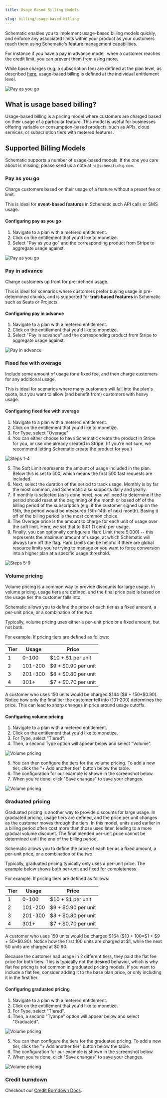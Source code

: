 ```yaml
---
title: Usage Based Billing Models

slug: billing/usage-based-billing
---
```


Schematic enables you to implement usage-based billing models quickly, and enforce any associated limits within your product as your customers reach them using Schematic's feature management capabilities.

For instance if you have a pay in advance model, when a customer reaches the credit limit, you can prevent them from using more.

While base charges (e.g. a subscription fee) are defined at the plan level, as described [here](/catalog/create-catalog#creating-a-plan-or-add-on), usage-based billing is defined at the individual entitlement level.

![Pay as you go](../../assets/images/billing/ubp-entitlement-configuration-paygo.png)

## What is usage based billing?

Usage-based billing is a pricing model where customers are charged based on their usage of a particular feature. This model is useful for businesses offering variable or consumption-based products, such as APIs, cloud services, or subscription tiers with metered features.

## Supported Billing Models

Schematic supports a number of usage-based models. If the one you care about is missing, please send us a note at `hi@schematichq.com`.

### Pay as you go

Charge customers based on their usage of a feature without a preset fee or limit.

This is ideal for **event-based features** in Schematic such API calls or SMS usage.

#### Configuring pay as you go
1. Navigate to a plan with a metered entitlement.
2. Click on the entitlement that you'd like to monetize.
3. Select "Pay as you go" and the corresponding product from Stripe to aggregate usage against.

![Pay as you go](../../assets/images/billing/ubp-entitlement-configuration-paygo.png)

### Pay in advance

Charge customers up front for pre-defined usage.

This is ideal for scenarios where customers prefer buying usage in pre-determined chunks, and is supported for **trait-based features** in Schematic such as Seats or Projects.

#### Configuring pay in advance
1. Navigate to a plan with a metered entitlement.
2. Click on the entitlement that you'd like to monetize.
3. Select "Pay in advance" and the corresponding product from Stripe to aggregate usage against.

![Pay in advance](../../assets/images/billing/ubp-entitlement-configuration-pia.png)

### Fixed fee with overage

Include some amount of usage for a fixed fee, and then charge customers for any additional usage.

This is ideal for scenarios where many customers will fall into the plan's quota, but you want to allow (and benefit from) customers with heavy usage.

#### Configuring fixed fee with overage
1. Navigate to a plan with a metered entitlement.
2. Click on the entitlement that you'd like to monetize.
3. For Type, select "Overage"
4. You can either choose to have Schematic create the product in Stripe for you, or use one already created in Stripe. (If you're not sure, we recommend letting Schematic create the product for you.)

![Steps 1-4](../../assets/images/billing/ubp-entitlement-configuration-overage-1.png)

5. The Soft Limit represents the amount of usage included in the plan. Below this is set to 500, which means the first 500 fast requests are included.
6. Next, select the duration of the period to track usage. Monthly is by far the most common, and Schematic also supports daily and yearly.
7. If monthly is selected (as is done here), you will need to determine if the period should reset at the beginning of the month or based off of the billing period of the subscription (e.g. if the customer signed up on the 15th, the period would be measured 15th-14th of next month). Basing it off of the billing period is the most common choice. 
8. The Overage price is the amount to charge for each unit of usage over the soft limit. Here, we set that to $.01 (1 cent) per usage.
9. Finally, you can optionally configure a Hard Limit (here 5,000) -- this represents the maximum amount of usage, at which Schematic will always turn off the flag. Hard Limits can be helpful if there are global resource limits you're trying to manage or you want to force conversion into a higher plan at a specific usage threshold. 

![Steps 5-9](../../assets/images/billing/ubp-entitlement-configuration-overage-2.png)

### Volume pricing

Volume pricing is a common way to provide discounts for large usage. In volume pricing, usage tiers are defined, and the final price paid is based on the usage tier the customer falls into. 

Schematic allows you to define the price of each tier as a fixed amount, a per-unit price, or a combination of the two.

<Note> Typically, volume pricing uses either a per-unit price or a fixed amount, but not both. </Note>

For example. If pricing tiers are defined as follows:

| Tier | Usage | Price |
|------|-------|-------|
| 1 | 0-100 | \$10 + \$1 per unit |
| 2 | 101-200 | \$9 + \$0.90 per unit |
| 3 | 201-300 | \$8 + \$0.80 per unit |
| 4 | 301+ | \$7 + \$0.70 per unit |

A customer who uses 150 units would be charged \$144 (\$9 + 150*\$0.90). Notice how only the final tier the customer fell into (101-200) determines the price. This can lead to sharp changes in price around usage cutoffs. 

#### Configuring volume pricing

1. Navigate to a plan with a metered entitlement.
2. Click on the entitlement that you'd like to monetize.
3. For Type, select "Tiered". 
4. Then, a second Type option will appear below and select "Volume".

![Volume pricing](../../assets/images/billing/ubp-entitlement-configuration-volume-pricing-1.png)

5. You can then configure the tiers for the volume pricing. To add a new tier, click the "+ Add another tier" button below the table.
6. The configuration for our example is shown in the screenshot below.
7. When you're done, click "Save changes" to save your changes.

![Volume pricing](../../assets/images/billing/ubp-entitlement-configuration-volume-pricing-2.png)

### Graduated pricing

Graduated pricing is another way to provide discounts for large usage. In graduated pricing, usage tiers are defined, and the price per unit changes as the customer moves through the tiers. In this model, units used earlier in a billing period often cost more than those used later, leading to a more gradual volume discount. The final blended per-unit price cannot be determined until the end of the billing period.

Schematic allows you to define the price of each tier as a fixed amount, a per-unit price, or a combination of the two.

<Note> Typically, graduated pricing typically only uses a per-unit price. The example below shows both per-unit and fixed for completeness.</Note>

For example. If pricing tiers are defined as follows:

| Tier | Usage | Price |
|------|-------|-------|
| 1 | 0-100 | \$10 + \$1 per unit |
| 2 | 101-200 | \$9 + \$0.90 per unit |
| 3 | 201-300 | \$8 + \$0.80 per unit |
| 4 | 301+ | \$7 + \$0.70 per unit |

A customer who uses 150 units would be charged \$164 (\$10 + 100*\$1 + \$9 + 50*\$0.90). Notice how the first 100 units are charged at \$1, while the next 50 units are charged at \$0.90. 

Because the customer had usage in 2 different tiers, they paid the flat fee price for both tiers. This is typically not the desired behavior, which is why flat fee pricng is not common in graduated pricing models. If you want to include a flat fee, consider adding it to the base plan price, or only including it in the first tier.

#### Configuring graduated pricing

1. Navigate to a plan with a metered entitlement.
2. Click on the entitlement that you'd like to monetize.
3. For Type, select "Tiered". 
4. Then, a second "Tyonpe" option will appear below and select "Graduated".

![Volume pricing](../../assets/images/billing/ubp-entitlement-configuration-graduated-pricing-1.png)

5. You can then configure the tiers for the graduated pricing. To add a new tier, click the "+ Add another tier" button below the table.
6. The configuration for our example is shown in the screenshot below.
7. When you're done, click "Save changes" to save your changes.

![Volume pricing](../../assets/images/billing/ubp-entitlement-configuration-graduated-pricing-2.png)

### Credit burndown

Checkout our [Credit Burndown Docs](/billing/credit-burndown). 

